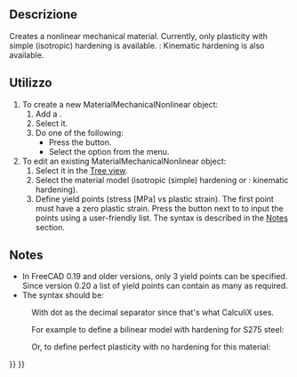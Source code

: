 <languages/>

{{Docnav/it
|[[FEM_MaterialFluid/it|Materiale per fluidi]]
|[[FEM_MaterialReinforced/it|Materiale rinforzato]]
|[[FEM_Workbench/it|FEM]]
|IconL=FEM_MaterialFluid.png
|IconR=FEM_MaterialReinforced.svg
|IconC=Workbench_FEM.svg
}}

<div class="mw-translate-fuzzy">
{{GuiCommand/it|Name=FEM_MaterialMechanicalNonlinear|Name/it=FEM Materiale non lineare|MenuLocation= Modello → Materiale non lineare||Workbenches=[[FEM_Workbench/it|FEM]]|Shortcut=|SeeAlso=[[FEM_tutorial/it|Tutorial FEM]]}}
</div>

<span id="Description"></span>
==Descrizione==

Creates a nonlinear mechanical material. Currently, only plasticity with simple (isotropic) hardening is available. {{Version|1.0}}: Kinematic hardening is also available.

<span id="Usage"></span>
==Utilizzo==

# To create a new MaterialMechanicalNonlinear object:
## Add a {{Button|[[Image:FEM_MaterialSolid.svg|16px]] [[FEM_MaterialSolid|Material for solid]]}}.
## Select it.
## Do one of the following: 
##* Press the {{Button|[[Image:FEM_MaterialMechanicalNonlinear.svg|16px]] [[FEM_MaterialMechanicalNonlinear|Nonlinear mechanical material]]}} button.
##* Select the {{MenuCommand|Model → Materials → [[Image:FEM_MaterialMechanicalNonlinear.svg|16px]] Nonlinear mechanical material‏‎}} option from the menu.
# To edit an existing MaterialMechanicalNonlinear object:
## Select it in the [[Tree_view|Tree view]].
## Select the material model (isotropic (simple) hardening or {{Version|1.0}}: kinematic hardening).
## Define yield points (stress [MPa] vs plastic strain). The first point must have a zero plastic strain. Press the {{Button|...}} button next to {{PropertyData|Yield Points}} to input the points using a user-friendly list. The syntax is described in the [[#Notes|Notes]] section.

==Notes==

* In FreeCAD 0.19 and older versions, only 3 yield points can be specified. Since version 0.20 a list of yield points can contain as many as required.
* The syntax should be:

: {{Code|code=
stress_1, 0
stress_2, plastic_strain_2
...
}}

: With dot as the decimal separator since that's what CalculiX uses.

: For example to define a bilinear model with hardening for S275 steel:

: {{Code|code=
275, 0
490, 0.2
}}

: Or, to define perfect plasticity with no hardening for this material:

: {{Code|code=
275, 0
}}


{{Docnav/it
|[[FEM_MaterialFluid/it|Materiale per fluidi]]
|[[FEM_MaterialReinforced/it|Materiale rinforzato]]
|[[FEM_Workbench/it|FEM]]
|IconL=FEM_MaterialFluid.png
|IconR=FEM_MaterialReinforced.svg
|IconC=Workbench_FEM.svg
}}

{{FEM Tools navi{{#translation:}}}}
{{Userdocnavi{{#translation:}}}}